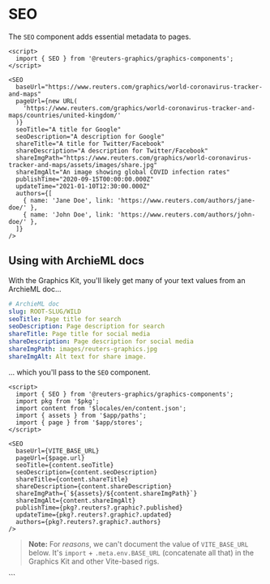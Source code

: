 

<Meta of={SEOStories} />

# SEO

The `SEO` component adds essential metadata to pages.

```svelte
<script>
  import { SEO } from '@reuters-graphics/graphics-components';
</script>

<SEO
  baseUrl="https://www.reuters.com/graphics/world-coronavirus-tracker-and-maps"
  pageUrl={new URL(
    'https://www.reuters.com/graphics/world-coronavirus-tracker-and-maps/countries/united-kingdom/'
  )}
  seoTitle="A title for Google"
  seoDescription="A description for Google"
  shareTitle="A title for Twitter/Facebook"
  shareDescription="A description for Twitter/Facebook"
  shareImgPath="https://www.reuters.com/graphics/world-coronavirus-tracker-and-maps/assets/images/share.jpg"
  shareImgAlt="An image showing global COVID infection rates"
  publishTime="2020-09-15T00:00:00.000Z"
  updateTime="2021-01-10T12:30:00.000Z"
  authors={[
    { name: 'Jane Doe', link: 'https://www.reuters.com/authors/jane-doe/' },
    { name: 'John Doe', link: 'https://www.reuters.com/authors/john-doe/' },
  ]}
/>
```

## Using with ArchieML docs

With the Graphics Kit, you'll likely get many of your text values from an ArchieML doc...

```yaml
# ArchieML doc
slug: ROOT-SLUG/WILD
seoTitle: Page title for search
seoDescription: Page description for search
shareTitle: Page title for social media
shareDescription: Page description for social media
shareImgPath: images/reuters-graphics.jpg
shareImgAlt: Alt text for share image.
```

... which you'll pass to the `SEO` component.

```svelte
<script>
  import { SEO } from '@reuters-graphics/graphics-components';
  import pkg from '$pkg';
  import content from '$locales/en/content.json';
  import { assets } from '$app/paths';
  import { page } from '$app/stores';
</script>

<SEO
  baseUrl={VITE_BASE_URL}
  pageUrl={$page.url}
  seoTitle={content.seoTitle}
  seoDescription={content.seoDescription}
  shareTitle={content.shareTitle}
  shareDescription={content.shareDescription}
  shareImgPath={`${assets}/${content.shareImgPath}`}
  shareImgAlt={content.shareImgAlt}
  publishTime={pkg?.reuters?.graphic?.published}
  updateTime={pkg?.reuters?.graphic?.updated}
  authors={pkg?.reuters?.graphic?.authors}
/>
```

> **Note:** For _reasons_, we can't document the value of `VITE_BASE_URL` below. It's `import` + `.meta.env.BASE_URL` (concatenate all that) in the Graphics Kit and other Vite-based rigs.

<Canvas of={SEOStories.Demo} />
```
